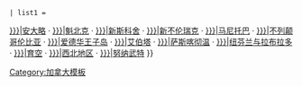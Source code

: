 {{Navbox
| name = 加拿大题目
 | Name = 加拿大题目
 |title={{#if:{{{2|}}}|[[{{{2}}}]]|加拿大{{{1|}}}}}
 | list1 = 
[[安大略省{{{1|}}}|安大略]] · [[魁北克{{{1|}}}|魁北克]] · [[新斯科舍省{{{1|}}}|新斯科舍]] · [[新不伦瑞克省{{{1|}}}|新不伦瑞克]] · [[马尼托巴省{{{1|}}}|马尼托巴]] · [[不列颠哥伦比亚省{{{1|}}}|不列颠哥伦比亚]] · [[爱德华王子岛省{{{1|}}}|爱德华王子岛]] · [[艾伯塔省{{{1|}}}|艾伯塔]] · [[萨斯喀彻温省{{{1|}}}|萨斯喀彻温]] · [[纽芬兰与拉布拉多省{{{1|}}}|纽芬兰与拉布拉多]] · [[育空地区{{{1|}}}|育空]] · [[西北地区{{{1|}}}|西北地区]] · [[努纳武特地区{{{1|}}}|努纳武特]]   
}}<noinclude>
{{模板文档}}
[[Category:加拿大模板]]
</noinclude>